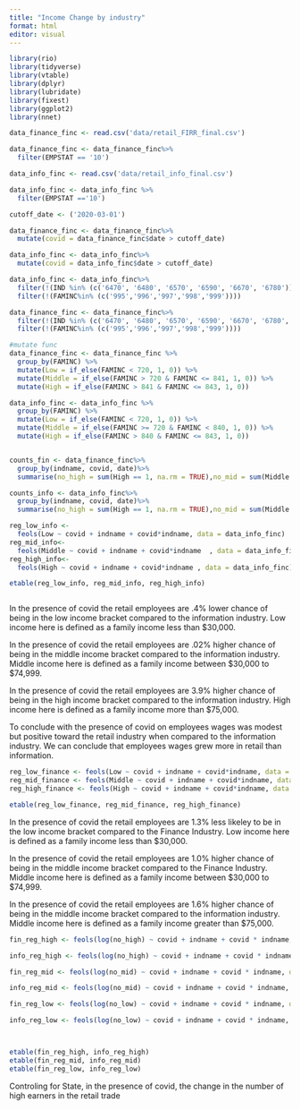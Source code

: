 ```yaml
---
title: "Income Change by industry"
format: html
editor: visual
---
```


```r
library(rio)
library(tidyverse)
library(vtable)
library(dplyr)
library(lubridate)
library(fixest)
library(ggplot2)
library(nnet)
```

```r
data_finance_finc <- read.csv('data/retail_FIRR_final.csv')

data_finance_finc <- data_finance_finc%>%
  filter(EMPSTAT == '10')

data_info_finc <- read.csv('data/retail_info_final.csv')

data_info_finc <- data_info_finc %>%
  filter(EMPSTAT =='10')


```

```r
cutoff_date <- ('2020-03-01')

data_finance_finc <- data_finance_finc%>%
  mutate(covid = data_finance_finc$date > cutoff_date)

data_info_finc <- data_info_finc%>%
  mutate(covid = data_info_finc$date > cutoff_date)

data_info_finc <- data_info_finc%>%
  filter(!(IND %in% (c('6470', '6480', '6570', '6590', '6670', '6780'))))%>%
  filter(!(FAMINC%in% (c('995','996','997','998','999'))))

data_finance_finc <- data_finance_finc%>%
  filter(!(IND %in% (c('6470', '6480', '6570', '6590', '6670', '6780', '7080', '7181', '7190'))))%>%
  filter(!(FAMINC%in% (c('995','996','997','998','999'))))
```

```r

#mutate func
data_finance_finc <- data_finance_finc %>%
  group_by(FAMINC) %>%
  mutate(Low = if_else(FAMINC < 720, 1, 0)) %>%
  mutate(Middle = if_else(FAMINC > 720 & FAMINC <= 841, 1, 0)) %>%
  mutate(High = if_else(FAMINC > 841 & FAMINC <= 843, 1, 0))

data_info_finc <- data_info_finc %>%
  group_by(FAMINC) %>%
  mutate(Low = if_else(FAMINC < 720, 1, 0)) %>%
  mutate(Middle = if_else(FAMINC >= 720 & FAMINC < 840, 1, 0)) %>%
  mutate(High = if_else(FAMINC > 840 & FAMINC <= 843, 1, 0))


counts_fin <- data_finance_finc%>%
  group_by(indname, covid, date)%>%
  summarise(no_high = sum(High == 1, na.rm = TRUE),no_mid = sum(Middle == 1, na.rm = TRUE),no_low = sum(Low == 1, na.rm = TRUE))

counts_info <- data_info_finc%>%
  group_by(indname, covid, date)%>%
  summarise(no_high = sum(High == 1, na.rm = TRUE),no_mid = sum(Middle == 1, na.rm = TRUE),no_low = sum(Low == 1, na.rm = TRUE))

```

```r
reg_low_info <- 
  feols(Low ~ covid + indname + covid*indname, data = data_info_finc)
reg_mid_info<-
  feols(Middle ~ covid + indname + covid*indname  , data = data_info_finc)
reg_high_info<-
  feols(High ~ covid + indname + covid*indname , data = data_info_finc)

etable(reg_low_info, reg_mid_info, reg_high_info)



```

In the presence of covid the retail employees are .4% lower chance of being in the low income bracket compared to the information industry. Low income here is defined as a family income less than \$30,000.

In the presence of covid the retail employees are .02% higher chance of being in the middle income bracket compared to the information industry. Middle income here is defined as a family income between \$30,000 to \$74,999.

In the presence of covid the retail employees are 3.9% higher chance of being in the high income bracket compared to the information industry. High income here is defined as a family income more than \$75,000.

To conclude with the presence of covid on employees wages was modest but positive toward the retail industry when compared to the information industry. We can conclude that employees wages grew more in retail than information.

```r
reg_low_finance <- feols(Low ~ covid + indname + covid*indname, data = data_finance_finc)
reg_mid_finance <- feols(Middle ~ covid + indname + covid*indname, data = data_finance_finc)
reg_high_finance <- feols(High ~ covid + indname + covid*indname, data = data_finance_finc)

etable(reg_low_finance, reg_mid_finance, reg_high_finance)


```

In the presence of covid the retail employees are 1.3% less likeley to be in the low income bracket compared to the Finance Industry. Low income here is defined as a family income less than \$30,000.

In the presence of covid the retail employees are 1.0% higher chance of being in the middle income bracket compared to the Finance Industry. Middle income here is defined as a family income between \$30,000 to \$74,999.

In the presence of covid the retail employees are 1.6% higher chance of being in the middle income bracket compared to the information industry. Middle income here is defined as a family income greater than \$75,000.

```r
fin_reg_high <- feols(log(no_high) ~ covid + indname + covid * indname, data = counts_fin)

info_reg_high <- feols(log(no_high) ~ covid + indname + covid * indname, data = counts_info)

fin_reg_mid <- feols(log(no_mid) ~ covid + indname + covid * indname, data = counts_fin)

info_reg_mid <- feols(log(no_mid) ~ covid + indname + covid * indname, data = counts_info)

fin_reg_low <- feols(log(no_low) ~ covid + indname + covid * indname, data = counts_fin)

info_reg_low <- feols(log(no_low) ~ covid + indname + covid * indname, data = counts_info)



etable(fin_reg_high, info_reg_high) 
etable(fin_reg_mid, info_reg_mid) 
etable(fin_reg_low, info_reg_low) 


```

Controling for State, in the presence of covid, the change in the number of high earners in the retail trade
